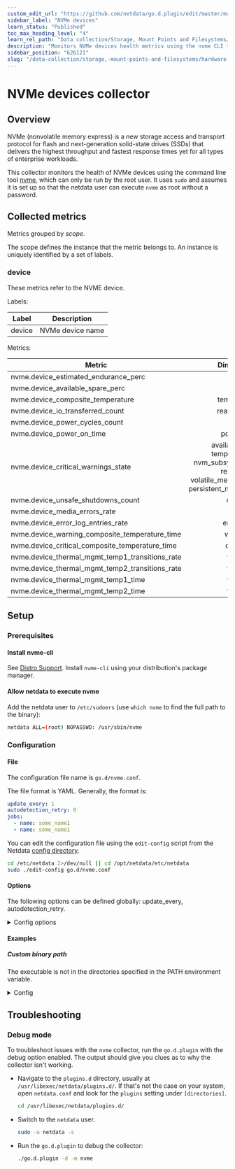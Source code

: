 ```yaml
---
custom_edit_url: "https://github.com/netdata/go.d.plugin/edit/master/modules/nvme/README.md"
sidebar_label: "NVMe devices"
learn_status: "Published"
toc_max_heading_level: "4"
learn_rel_path: "Data collection/Storage, Mount Points and Filesystems/Hardware Storage"
description: "Monitors NVMe devices health metrics using the nvme CLI tool."
sidebar_position: "626121"
slug: "/data-collection/storage,-mount-points-and-filesystems/hardware-storage/nvme-devices"
---
```

# NVMe devices collector

## Overview

NVMe (nonvolatile memory express) is a new storage access and transport protocol for flash and next-generation
solid-state drives (SSDs) that delivers the highest throughput and fastest response times yet for all types of
enterprise workloads.

This collector monitors the health of NVMe devices using the command line
tool [nvme](https://github.com/linux-nvme/nvme-cli#nvme-cli), which can only be run by the root user. It uses `sudo` and
assumes it is set up so that the netdata user can execute `nvme` as root without a password.

## Collected metrics

Metrics grouped by *scope*.

The scope defines the instance that the metric belongs to. An instance is uniquely identified by a set of labels.

### device

These metrics refer to the NVME device.

Labels:

| Label  | Description      |
|--------|------------------|
| device | NVMe device name |

Metrics:

| Metric                                          |                                                           Dimensions                                                           |     Unit      |
|-------------------------------------------------|:------------------------------------------------------------------------------------------------------------------------------:|:-------------:|
| nvme.device_estimated_endurance_perc            |                                                              used                                                              |       %       |
| nvme.device_available_spare_perc                |                                                             spare                                                              |       %       |
| nvme.device_composite_temperature               |                                                          temperature                                                           |    celsius    |
| nvme.device_io_transferred_count                |                                                         read, written                                                          |     bytes     |
| nvme.device_power_cycles_count                  |                                                             power                                                              |    cycles     |
| nvme.device_power_on_time                       |                                                            power-on                                                            |    seconds    |
| nvme.device_critical_warnings_state             | available_spare, temp_threshold, nvm_subsystem_reliability, read_only, volatile_mem_backup_failed, persistent_memory_read_only |     state     |
| nvme.device_unsafe_shutdowns_count              |                                                             unsafe                                                             |   shutdowns   |
| nvme.device_media_errors_rate                   |                                                             media                                                              |   errors/s    |
| nvme.device_error_log_entries_rate              |                                                           error_log                                                            |   entries/s   |
| nvme.device_warning_composite_temperature_time  |                                                             wctemp                                                             |    seconds    |
| nvme.device_critical_composite_temperature_time |                                                             cctemp                                                             |    seconds    |
| nvme.device_thermal_mgmt_temp1_transitions_rate |                                                             temp1                                                              | transitions/s |
| nvme.device_thermal_mgmt_temp2_transitions_rate |                                                             temp2                                                              | transitions/s |
| nvme.device_thermal_mgmt_temp1_time             |                                                             temp1                                                              |    seconds    |
| nvme.device_thermal_mgmt_temp2_time             |                                                             temp2                                                              |    seconds    |

## Setup

### Prerequisites

#### Install nvme-cli

See [Distro Support](https://github.com/linux-nvme/nvme-cli#distro-support). Install `nvme-cli` using your
distribution's package manager.

#### Allow netdata to execute nvme

Add the netdata user to `/etc/sudoers` (use `which nvme` to find the full path to the binary):

```bash
netdata ALL=(root) NOPASSWD: /usr/sbin/nvme
```

### Configuration

#### File

The configuration file name is `go.d/nvme.conf`.

The file format is YAML. Generally, the format is:

```yaml
update_every: 1
autodetection_retry: 0
jobs:
  - name: some_name1
  - name: some_name1
```

You can edit the configuration file using the `edit-config` script from the
Netdata [config directory](/docs/configuring/configuration#the-netdata-config-directory).

```bash
cd /etc/netdata 2>/dev/null || cd /opt/netdata/etc/netdata
sudo ./edit-config go.d/nvme.conf
```

#### Options

The following options can be defined globally: update_every, autodetection_retry.

<details>
<summary>Config options</summary>

|        Name         | Description                                                                                                                                | Default | Required |
|:-------------------:|--------------------------------------------------------------------------------------------------------------------------------------------|:-------:|:--------:|
|    update_every     | Data collection frequency.                                                                                                                 |   10    |          |
| autodetection_retry | Re-check interval in seconds. Zero means not to schedule re-check.                                                                         |    0    |          |
|     binary_path     | Path to nvme binary. The default is "nvme" and the executable is looked for in the directories specified in the PATH environment variable. |  nvme   |          |
|       timeout       | nvme binary execution timeout.                                                                                                             |    2    |          |

</details>

#### Examples

##### Custom binary path

The executable is not in the directories specified in the PATH environment variable.
<details>
<summary>Config</summary>

```yaml
jobs:
  - name: nvme
    binary_path: /usr/local/sbin/nvme
```

</details>

## Troubleshooting

### Debug mode

To troubleshoot issues with the `nvme` collector, run the `go.d.plugin` with the debug option enabled. The output
should give you clues as to why the collector isn't working.

- Navigate to the `plugins.d` directory, usually at `/usr/libexec/netdata/plugins.d/`. If that's not the case on
  your system, open `netdata.conf` and look for the `plugins` setting under `[directories]`.

  ```bash
  cd /usr/libexec/netdata/plugins.d/
  ```

- Switch to the `netdata` user.

  ```bash
  sudo -u netdata -s
  ```

- Run the `go.d.plugin` to debug the collector:

  ```bash
  ./go.d.plugin -d -m nvme
  ```

